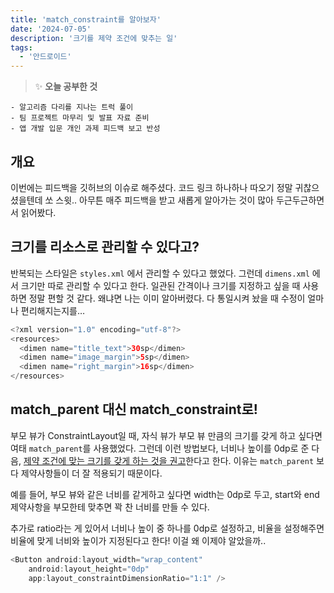 ```yaml
---
title: 'match_constraint를 알아보자'
date: '2024-07-05'
description: '크기를 제약 조건에 맞추는 일'
tags:
  - '안드로이드'
---
```


> ✨ **오늘 공부한 것**
>
```
- 알고리즘 다리를 지나는 트럭 풀이
- 팀 프로젝트 마무리 및 발표 자료 준비
- 앱 개발 입문 개인 과제 피드백 보고 반성
```
>

## 개요

이번에는 피드백을 깃허브의 이슈로 해주셨다. 코드 링크 하나하나 따오기 정말 귀찮으셨을텐데 쏘 스윗.. 아무튼 매주 피드백을 받고 새롭게 알아가는 것이 많아 두근두근하면서 읽어봤다. 

## 크기를 리소스로 관리할 수 있다고?

반복되는 스타일은 `styles.xml` 에서 관리할 수 있다고 했었다. 그런데 `dimens.xml` 에서 크기만 따로 관리할 수 있다고 한다. 일관된 간격이나 크기를 지정하고 싶을 때 사용하면 정말 편할 것 같다. 왜냐면 나는 이미 알아버렸다. 다 통일시켜 놨을 때 수정이 얼마나 편리해지는지를…

```kotlin
<?xml version="1.0" encoding="utf-8"?>
<resources>
  <dimen name="title_text">30sp</dimen>
  <dimen name="image_margin">5sp</dimen>
  <dimen name="right_margin">16sp</dimen>
</resources>
```

## match_parent 대신 match_constraint로!

부모 뷰가 ConstraintLayout일 때, 자식 뷰가 부모 뷰 만큼의 크기를 갖게 하고 싶다면 여태 `match_parent`를 사용했었다. 그런데 이런 방법보다, 너비나 높이를 0dp로 준 다음, [제약 조건에 맞는 크기를 갖게 하는 것을 권고](https://developer.android.com/reference/androidx/constraintlayout/widget/ConstraintLayout#dimensions-constraints)한다고 한다. 이유는 `match_parent` 보다 제약사항들이 더 잘 적용되기 때문이다. 

예를 들어, 부모 뷰와 같은 너비를 같게하고 싶다면 width는 0dp로 두고, start와 end 제약사항을 부모한테 맞추면 꽉 찬 너비를 만들 수 있다.

추가로 ratio라는 게 있어서 너비나 높이 중 하나를 0dp로 설정하고, 비율을 설정해주면 비율에 맞게 너비와 높이가 지정된다고 한다! 이걸 왜 이제야 알았을까..

```kotlin
<Button android:layout_width="wrap_content"
    android:layout_height="0dp"
    app:layout_constraintDimensionRatio="1:1" />
```
